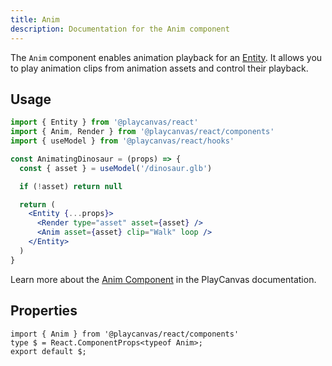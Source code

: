 ```yaml
---
title: Anim
description: Documentation for the Anim component
---
```


The `Anim` component enables animation playback for an [Entity](./entity). It allows you to play animation clips from animation assets and control their playback.

## Usage

```jsx copy
import { Entity } from '@playcanvas/react'
import { Anim, Render } from '@playcanvas/react/components'
import { useModel } from '@playcanvas/react/hooks'

const AnimatingDinosaur = (props) => {
  const { asset } = useModel('/dinosaur.glb')

  if (!asset) return null

  return (
    <Entity {...props}>
      <Render type="asset" asset={asset} />
      <Anim asset={asset} clip="Walk" loop />
    </Entity>
  )
}
```

Learn more about the [Anim Component](https://api.playcanvas.com/engine/classes/AnimComponent.html) in the PlayCanvas documentation.

## Properties

```tsx asTypedoc
import { Anim } from '@playcanvas/react/components'
type $ = React.ComponentProps<typeof Anim>;
export default $;
```

